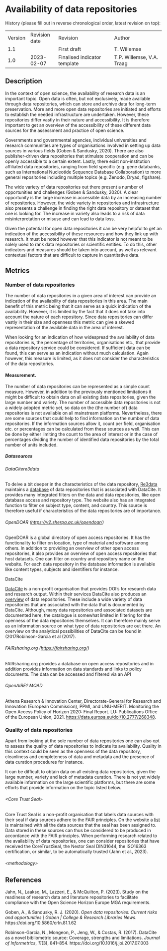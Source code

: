 # Availability of data repositories {#availability-of-data-repositories .unnumbered}

History (please fill out in reverse chronological order, latest revision on top):

|         |               |                              |                           |
|---------|---------------|------------------------------|---------------------------|
| Version | Revision date | Revision                     | Author                    |
| 1.1     |               | First draft                  | T. Willemse               |
| 1.0     | 2023-02-07    | Finalised indicator template | T.P. Willemse, V.A. Traag |

## Description

In the context of open science, the availability of research data is an important topic. Open data is often, but not exclusively, made available through data repositories, which can store and archive data for long-term preservation. More and more open data repositories are initiated and efforts to establish the needed infrastructure are undertaken. However, these repositories differ vastly in their nature and accessibility. It is therefore important to get an overview of the accessibility of these different data sources for the assessment and practice of open science.

Governments and governmental agencies, individual universities and research communities are types of organisations involved in setting up data sources in various fields (Goben & Sandusky, 2020). There are also publisher-driven data repositories that stimulate cooperation and can be openly accessible to a certain extent. Lastly, there exist non-institution affiliated data repositories, ranging from field specific (e.g. gene databanks, such as International Nucleotide Sequence Database Collaboration) to more general repositories including multiple topics (e.g. Zenodo, Dryad, figshare).

The wide variety of data repositories out there present a number of opportunities and challenges (Goben & Sandusky, 2020). A clear opportunity is the large increase in accessible data by an increasing number of repositories. However, the wide variety in repositories and infrastructure also presents a challenge in finding the right data repository or dataset that one is looking for. The increase in variety also leads to a risk of data misinterpretation or misuse and can lead to data loss.

Given the potential for open data repositories it can be very helpful to get an indication of the accessibility of these resources and how they link up with research. It must be noted however that this indicator is not meant to be solely used to rank data repositories or scientific entities. To do this, other indicators and measures should be taken into account, as well as relevant contextual factors that are difficult to capture in quantitative data.

## Metrics

### Number of data repositories

The number of data repositories in a given area of interest can provide an indication of the availability of data repositories in this area. The main benefit of this metric being that it can serve as a quick indication of the availability. However, it is limited by the fact that it does not take into account the nature of each repository. Since data repositories can differ vastly in their size and openness this metric can give a skewed representation of the available data in the area of interest.

When looking for an indication of how widespread the availability of data repositories is, the percentage of territories, organisations etc., that provide a data repository service could be considered. If sufficient data can be found, this can serve as an indication without much calculation. Again however, this measure is limited, as it does not consider the characteristics of the data repositories.

#### Measurement.

The number of data repositories can be represented as a simple count measure. However, in addition to the previously mentioned limitations it might be difficult to obtain data on all existing data repositories, given the large number and variety. The number of accessible data repositories is not a widely adopted metric yet, so data on the (the number of) data repositories is not available on all mainstream platforms. Nevertheless, there are some sources that could help to find information on the number of data repositories. If the information sources allow it, count per field, organisation etc. or percentages can be calculated from these sources as well. This can be done by either limiting the count to the area of interest or in the case of percentages dividing the number of identified data repositories by the total number of units included.

##### Datasources

###### DataCitere3data

To delve a bit deeper in the characteristics of the data repository, [Re3data](https://www.re3data.org/) maintains a [database](https://www.re3data.org/search?query=&contentTypes%5b%5d=Databases) of data repositories that is associated with DataCite. It provides many integrated filters on the data and data repositories, like open database access and repository type. The website also has an integrated function to filter on subject type, content, and country. This source is therefore useful if characteristics of the data repositories are of importance.

###### OpenDOAR (<https://v2.sherpa.ac.uk/opendoar/>)

OpenDOAR is a global directory of open access repositories. It has the functionality to filter on location, type of material and software among others. In addition to providing an overview of other open access repositories, it also provides an overview of open access repositories that host datasets. One can filter on country and repository name on the website. For each data repository in the database information is available like content types, subjects and identifiers for instance.

DataCite

[DataCite](https://datacite.org/value.html) is a non-profit organisation that provides DOI’s for research data and research output. Within their services DataCite also produces an [overview](https://search.datacite.org/repositories) of data repositories. These include a wide variety of data repositories that are associated with the data that is documented by DataCite. Although, many data repositories and associated datasets are documented here, the catalogue is somewhat limited in filtering for the openness of the data repositories themselves. It can therefore mainly serve as an information source on what type of data repositories are out there. An overview on the analytical possibilities of DataCite can be found in (2017Robinson-Garcia et al (2017).

###### FAIRsharing.org (<https://fairsharing.org/>)

FAIRsharing.org provides a database on open access repositories and in addition provides information on data standards and links to policy documents. The data can be accessed and filtered via an API

###### OpenAIRE? MOAD

Athena Research & Innovation Center, Directorate-General for Research and Innovation (European Commission), PPMI, and UNU-MERIT. Monitoring the Open Access Policy of Horizon 2020: Final Report. LU: Publications Office of the European Union, 2021. <https://data.europa.eu/doi/10.2777/268348>.

### Quality of data repositories

Apart from looking at the sole number of data repositories one can also opt to assess the quality of data repositories to indicate its availability. Quality in this context could be seen as the openness of the data repository, cleanliness and completeness of data and metadata and the presence of data curation procedures for instance.

[]{#_Hlk130734965}

It can be difficult to obtain data on all existing data repositories, given the large number, variety and lack of metadata curation. There is not yet widely available information on the large scientific platforms, but there are some efforts that provide information on the topic listed below.

###### &lt;Core Trust Seal&gt;

Core Trust Seal is a non-profit organisation that labels data sources with their seal if data sources adhere to the FAIR principles. On the website a [list](https://amt.coretrustseal.org/certificates/) is maintained with all the data sources that the seal has been assigned to. Data stored in these sources can thus be considered to be produced in accordance with the FAIR principles. When performing research related to the availability of data repositories, one can consider repositories that have received the CoreTrustSeal, the Nestor Seal DIN31644, the ISO16363 certification, or similar, to be automatically trusted (Jahn et al., 2023).

###### &lt;methodology&gt;

## References

Jahn, N., Laakso, M., Lazzeri, E., & McQuilton, P. (2023). Study on the readiness of research data and literature repositories to facilitate compliance with the Open Science Horizon Europe MGA requirements.

Goben, A., & Sandusky, R. J. (2020). *Open data repositories: Current risks and opportunities \| Goben \| College & Research Libraries News*. https://doi.org/10.5860/crln.81.1.62

Robinson-Garcia, N., Mongeon, P., Jeng, W., & Costas, R. (2017). DataCite as a novel bibliometric source: Coverage, strengths and limitations. *Journal of Informetrics*, *11*(3), 841–854. https://doi.org/10.1016/j.joi.2017.07.003
